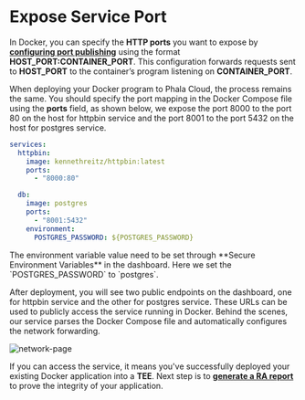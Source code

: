 # Expose Service Port

In Docker, you can specify the **HTTP ports** you want to expose by [**configuring port publishing**](https://docs.docker.com/get-started/docker-concepts/running-containers/publishing-ports/#publishing-ports) using the format **HOST\_PORT:CONTAINER\_PORT**. This configuration forwards requests sent to **HOST\_PORT** to the container’s program listening on **CONTAINER\_PORT**.

When deploying your Docker program to Phala Cloud, the process remains the same. You should specify the port mapping in the Docker Compose file using the **ports** field, as shown below, we expose the port 8000 to the port 80 on the host for httpbin service and the port 8001 to the port 5432 on the host for postgres service.

```yaml
services:
  httpbin:
    image: kennethreitz/httpbin:latest
    ports:
      - "8000:80"

  db:
    image: postgres
    ports:
      - "8001:5432"
    environment:
      POSTGRES_PASSWORD: ${POSTGRES_PASSWORD}
```

<Note type="success">
The environment variable value need to be set through **Secure Environment Variables** in the dashboard. Here we set the `POSTGRES_PASSWORD` to `postgres`.
</Note>

After deployment, you will see two public endpoints on the dashboard, one for httpbin service and the other for postgres service. These URLs can be used to publicly access the service running in Docker. Behind the scenes, our service parses the Docker Compose file and automatically configures the network forwarding.

<Frame caption="network-page">
    <img src="/images/cloud-network-page.png" alt="network-page" />

</Frame>

If you can access the service, it means you've successfully deployed your existing Docker application into a **TEE**. Next step is to [**generate a RA report**](phala-cloud/phala-cloud-user-guides/building-with-tee/generate-ra-report) to prove the integrity of your application.
